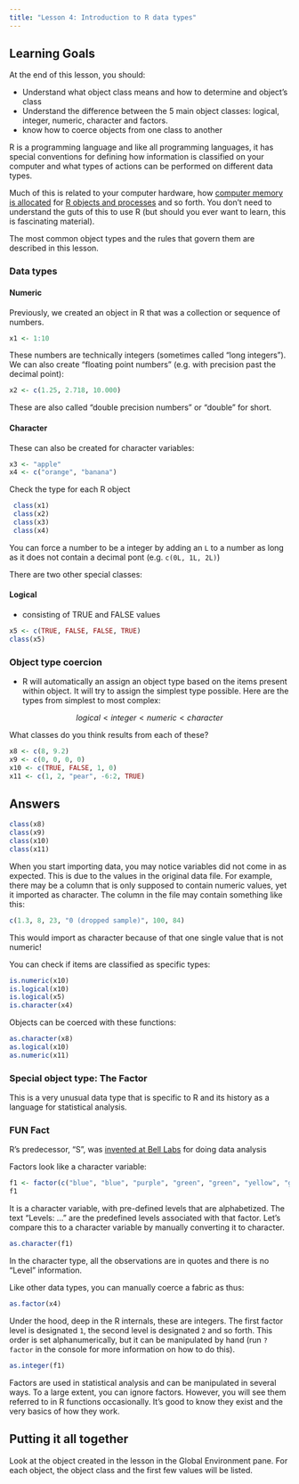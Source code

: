 ```yaml
---
title: "Lesson 4: Introduction to R data types"
---
```


::: {.callout-caution collapse="false"} 

## Learning Goals

At the end of this lesson, you should:

-   Understand what object class means and how to determine and object's class
-   Understand the difference between the 5 main object classes: logical, integer, numeric, character and factors.
-   know how to coerce objects from one class to another

:::

R is a programming language and like all programming languages, it has special conventions for defining how information is classified on your computer and what types of actions can be performed on different data types.

Much of this is related to your computer hardware, how [computer memory is allocated](http://adv-r.had.co.nz/memory.html) for [R objects and processes](https://cran.r-project.org/doc/manuals/R-ints.html) and so forth. You don't need to understand the guts of this to use R (but should you ever want to learn, this is fascinating material).

The most common object types and the rules that govern them are described in this lesson.

### Data types

#### Numeric

Previously, we created an object in R that was a collection or sequence of numbers.

```r
x1 <- 1:10
```

These numbers are technically integers (sometimes called "long integers"). We can also create "floating point numbers" (e.g. with precision past the decimal point):

```r
x2 <- c(1.25, 2.718, 10.000)
```

These are also called "double precision numbers" or "double" for short.

#### Character

These can also be created for character variables:

```r
x3 <- "apple"
x4 <- c("orange", "banana")
```

Check the type for each R object

```r
 class(x1)
 class(x2)
 class(x3)
 class(x4)
```

::: callout-note
You can force a number to be a integer by adding an `L` to a number as long as it does not contain a decimal pont (e.g. `c(0L, 1L, 2L)`)
:::

There are two other special classes:

#### Logical

-   consisting of TRUE and FALSE values

```r
x5 <- c(TRUE, FALSE, FALSE, TRUE)
class(x5)
```


### Object type coercion

-   R will automatically an assign an object type based on the items present within object. It will try to assign the simplest type possible. Here are the types from simplest to most complex:

$$logical < integer < numeric < character$$

What classes do you think results from each of these?

```r
x8 <- c(8, 9.2)
x9 <- c(0, 0, 0, 0)
x10 <- c(TRUE, FALSE, 1, 0)
x11 <- c(1, 2, "pear", -6:2, TRUE)
```

::: {.callout-warning collapse="true"} 

## Answers

```r
class(x8)
class(x9)
class(x10)
class(x11)
```

:::

When you start importing data, you may notice variables did not come in as expected. This is due to the values in the original data file. For example, there may be a column that is only supposed to contain numeric values, yet it imported as character. The column in the file may contain something like this:

```r
c(1.3, 8, 23, "0 (dropped sample)", 100, 84)
```

This would import as character because of that one single value that is not numeric!

You can check if items are classified as specific types:

```r
is.numeric(x10)
is.logical(x10)
is.logical(x5)
is.character(x4)
```

Objects can be coerced with these functions:

```r
as.character(x8)
as.logical(x10)
as.numeric(x11)
```

### Special object type: The Factor

This is a very unusual data type that is specific to R and its history as a language for statistical analysis. 

::: {.fun}
### FUN Fact

R's predecessor, "S", was [invented at Bell Labs](https://sas.uwaterloo.ca/~rwoldfor/software/R-code/historyOfS.pdf) for doing data analysis
::: 
\n

Factors look like a character variable:

```r
f1 <- factor(c("blue", "blue", "purple", "green", "green", "yellow", "green"))
f1
```

It is a character variable, with pre-defined levels that are alphabetized. The text "Levels: ..." are the predefined levels associated with that factor. Let's compare this to a character variable by manually converting it to character.

```r
as.character(f1)
```

In the character type, all the observations are in quotes and there is no "Level" information. 

Like other data types, you can manually coerce a fabric as thus:

```r
as.factor(x4)
```


Under the hood, deep in the R internals, these are integers. The first factor level is designated `1`, the second level is designated `2` and so forth. This order is set alphanumerically, but it can be manipulated by hand (run `?factor` in the console for more information on how to do this). 

```r
as.integer(f1)
```

Factors are used in statistical analysis and can be manipulated in several ways. To a large extent, you can ignore factors. However, you will see them referred to in R functions occasionally. It's good to know they exist and the very basics of how they work. 

::: callout-tip
## Putting it all together

Look at the object created in the lesson in the Global Environment pane. For each object, the object class and the first few values will be listed.
:::
